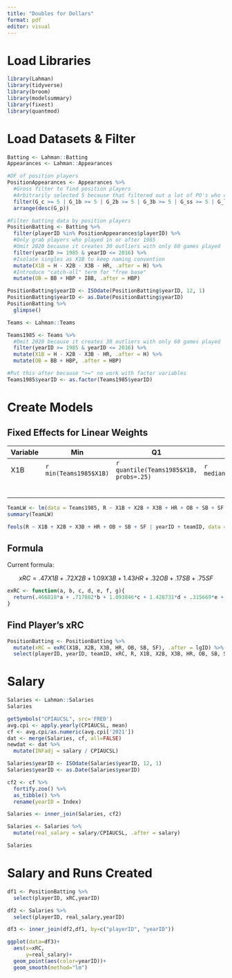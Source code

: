 ```yaml
---
title: "Doubles for Dollars"
format: pdf
editor: visual
---
```


# Load Libraries

```r
library(Lahman)
library(tidyverse)
library(broom)
library(modelsummary)
library(fixest)
library(quantmod)
```

# Load Datasets & Filter

```r
Batting <- Lahman::Batting
Appearances <- Lahman::Appearances

#DF of position players
PositionAppearances <- Appearances %>% 
  #Gross filter to find position players
  #Arbitrarily selected 5 because that filtered out a lot of PO's who came in a couple times
  filter(G_c >= 5 | G_1b >= 5 | G_2b >= 5 | G_3b >= 5 | G_ss >= 5 | G_lf >= 5 | G_cf >= 5 | G_rf >= 5 | G_of >= 5 | G_dh >= 5) %>%
  arrange(desc(G_p))

#Filter batting data by position players
PositionBatting <- Batting %>% 
  filter(playerID %in% PositionAppearances$playerID) %>% 
  #Only grab players who played in or after 1985
  #Omit 2020 because it creates 30 outliers with only 60 games played
  filter(yearID >= 1985 & yearID <= 2016) %>% 
  #Isolate singles as X1B to keep naming convention
  mutate(X1B = H - X2B - X3B - HR, .after = H) %>% 
  #Introduce "catch-all" term for "free base"
  mutate(OB = BB + HBP + IBB, .after = HBP)
```

```r
PositionBatting$yearID <- ISOdate(PositionBatting$yearID, 12, 1)
PositionBatting$yearID <- as.Date(PositionBatting$yearID)
PositionBatting %>% 
  glimpse()
```

```r
Teams <- Lahman::Teams

Teams1985 <- Teams %>% 
  #Omit 2020 because it creates 30 outliers with only 60 games played
  filter(yearID >= 1985 & yearID <= 2016) %>% 
  mutate(X1B = H - X2B - X3B - HR, .after = H) %>% 
  mutate(OB = BB + HBP, .after = HBP)

#Put this after because ">=" no work with factor variables
Teams1985$yearID <- as.factor(Teams1985$yearID)
```

# Create Models

## Fixed Effects for Linear Weights

| Variable | Min                    | Q1                                     | Median                    | Q3                                     | Max                    | Mean                                     | SD                                     |
|--------|----------------|--------|--------|--------|--------|--------|--------|
| X1B      | `r min(Teams1985$X1B)` | `r quantile(Teams1985$X1B, probs=.25)` | `r median(Teams1985$X1B)` | `r quantile(Teams1985$X1B, probs=.75)` | `r max(Teams1985$X1B)` | `r round(mean(Teams1985$X1B), digits=2)` | `r round(sd(Teams1985$X1B), digits=2)` |
|          |                        |                                        |                           |                                        |                        |                                          |                                        |
|          |                        |                                        |                           |                                        |                        |                                          |                                        |
|          |                        |                                        |                           |                                        |                        |                                          |                                        |
|          |                        |                                        |                           |                                        |                        |                                          |                                        |
|          |                        |                                        |                           |                                        |                        |                                          |                                        |
|          |                        |                                        |                           |                                        |                        |                                          |                                        |

```r
TeamLW <- lm(data = Teams1985, R ~ X1B + X2B + X3B + HR + OB + SB + SF + yearID + teamID)
summary(TeamLW)
```

```r
feols(R ~ X1B + X2B + X3B + HR + OB + SB + SF | yearID + teamID, data = Teams1985)
```

## Formula

Current formula:

$$
xRC=.47X1B+.72X2B+1.09X3B+1.43HR+.32OB+.17SB+.75SF
$$

```r
exRC <- function(a, b, c, d, e, f, g){
  return(.466818*a + .717882*b + 1.093846*c + 1.428731*d + .315669*e + .166770*f + .754662*g)
}
```

## Find Player's xRC

```r
PositionBatting <- PositionBatting %>% 
  mutate(xRC = exRC(X1B, X2B, X3B, HR, OB, SB, SF), .after = lgID) %>% 
  select(playerID, yearID, teamID, xRC, R, X1B, X2B, X3B, HR, OB, SB, SF)
```

# Salary

```r
Salaries <- Lahman::Salaries
Salaries
```

```r
getSymbols("CPIAUCSL", src='FRED')
avg.cpi <- apply.yearly(CPIAUCSL, mean)
cf <- avg.cpi/as.numeric(avg.cpi['2021'])
dat <- merge(Salaries, cf, all=FALSE)
newdat <- dat %>% 
  mutate(INFadj = salary / CPIAUCSL)
```

```r
Salaries$yearID <- ISOdate(Salaries$yearID, 12, 1)
Salaries$yearID <- as.Date(Salaries$yearID)

cf2 <- cf %>% 
  fortify.zoo() %>% 
  as_tibble() %>% 
  rename(yearID = Index)

Salaries <- inner_join(Salaries, cf2)

Salaries <- Salaries %>% 
  mutate(real_salary = salary/CPIAUCSL, .after = salary)

Salaries
```

# Salary and Runs Created

```r
df1 <- PositionBatting %>% 
  select(playerID, xRC,yearID)

df2 <- Salaries %>% 
  select(playerID, real_salary,yearID)

df3 <- inner_join(df2,df1, by=c("playerID", "yearID"))
```

```r
ggplot(data=df3)+
  aes(x=xRC,
      y=real_salary)+
  geom_point(aes(color=yearID))+
  geom_smooth(method="lm")
```

